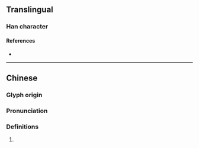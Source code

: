 {{character info/new}}
==Translingual==

===Han character===
{{Han char|rn=94|rad=犬|as=05|sn=8|four=44260|canj=KHJR|ids=⿰犭古}}

====References====
* {{Han ref|kx=0709.181|dkj=20360|dj=1122.060|hdz=21339.020|uh=72DC|ud=29404|bh=CD60|bd=52576}}

----
==Chinese==
{{zh-forms}}

===Glyph origin===
{{Han etym}}

===Pronunciation===
{{zh-pron
|m=gǔ,kǔ
|mc=y
|oc=y
|cat=n
}}

===Definitions===
{{zh-hanzi}}

# {{zh-only|狜猔|a tribe in ancient China who lived in what is now Yunnan}}